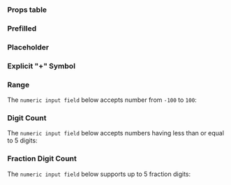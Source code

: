 
<Meta of={Stories}/>
<Sb.Intro of={NumericInputField} propsType={NumericInputFieldProps} supportedPlatforms={["iOS", "Web"]}/>
<Canvas of={Stories.Playground} sourceState={"none"}/>

### Props table
<Controls of={Stories.Playground}/>

### Prefilled
<Canvas of={Stories.Prefilled}/>

### Placeholder
<Canvas of={Stories.Placeholder}/>

### Explicit "+" Symbol
<Canvas of={Stories.ExplicitPlusSymbol}/>

### Range
The `numeric input field` below accepts number from `-100` to `100`:
<Canvas of={Stories.Range}/>

### Digit Count
The `numeric input field` below accepts numbers having less than or equal to 5 digits:
<Canvas of={Stories.DigitCount}/>

### Fraction Digit Count
The `numeric input field` below supports up to 5 fraction digits:
<Canvas of={Stories.FractionDigitCount}/>
